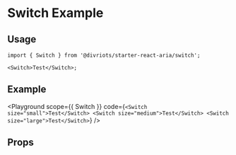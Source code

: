 
# Switch Example

<Description of={Switch} />

## Usage

```tsx
import { Switch } from '@divriots/starter-react-aria/switch';

<Switch>Test</Switch>;
```

## Example

<Playground
  scope={{ Switch }}
  code={`
<Switch size="small">Test</Switch>
<Switch size="medium">Test</Switch>
<Switch size="large">Test</Switch>
`}
/>

## Props

<Props of={Switch} />
